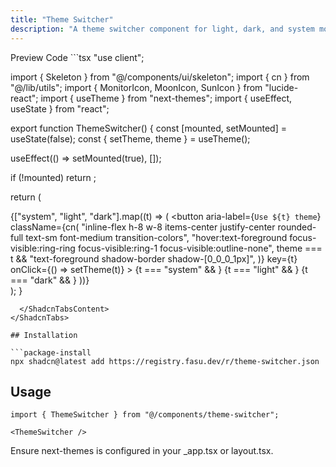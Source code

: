 ```yaml
---
title: "Theme Switcher"
description: "A theme switcher component for light, dark, and system modes with Vercel Inc style."
---
```



<ShadcnTabs defaultValue="preview">
  <ShadcnTabsList>
    <ShadcnTabsTrigger value="preview">Preview</ShadcnTabsTrigger>
    <ShadcnTabsTrigger value="code">Code</ShadcnTabsTrigger>
  </ShadcnTabsList>
  <ShadcnTabsContent value="preview">
    <Card>
      <CardContent className="grid place-content-center min-h-96">
        <ThemeSwitcher />
      </CardContent>
    </Card>
  </ShadcnTabsContent>
  <ShadcnTabsContent value="code">
```tsx
"use client";

import { Skeleton } from "@/components/ui/skeleton";
import { cn } from "@/lib/utils";
import { MonitorIcon, MoonIcon, SunIcon } from "lucide-react";
import { useTheme } from "next-themes";
import { useEffect, useState } from "react";

export function ThemeSwitcher() {
  const [mounted, setMounted] = useState(false);
  const { setTheme, theme } = useTheme();

  useEffect(() => setMounted(true), []);

  if (!mounted) return <Skeleton className="h-8 w-24 rounded-full" />;

  return (
    <div className="text-muted-foreground shadow-border inline-flex h-8 items-center rounded-full shadow-[0_0_0_1px]">
      {["system", "light", "dark"].map((t) => (
        <button
          aria-label={`Use ${t} theme`}
          className={cn(
            "inline-flex h-8 w-8 items-center justify-center rounded-full text-sm font-medium transition-colors",
            "hover:text-foreground focus-visible:ring-ring focus-visible:ring-1 focus-visible:outline-none",
            theme === t && "text-foreground shadow-border shadow-[0_0_0_1px]",
          )}
          key={t}
          onClick={() => setTheme(t)}
        >
          {t === "system" && <MonitorIcon className="size-4" />}
          {t === "light" && <SunIcon className="size-4" />}
          {t === "dark" && <MoonIcon className="size-4" />}
        </button>
      ))}
    </div>
  );
}
```
  </ShadcnTabsContent>
</ShadcnTabs>

## Installation

```package-install
npx shadcn@latest add https://registry.fasu.dev/r/theme-switcher.json
```

## Usage

```tsx
import { ThemeSwitcher } from "@/components/theme-switcher";
```

```tsx
<ThemeSwitcher />
```

Ensure next-themes is configured in your _app.tsx or layout.tsx.
  
